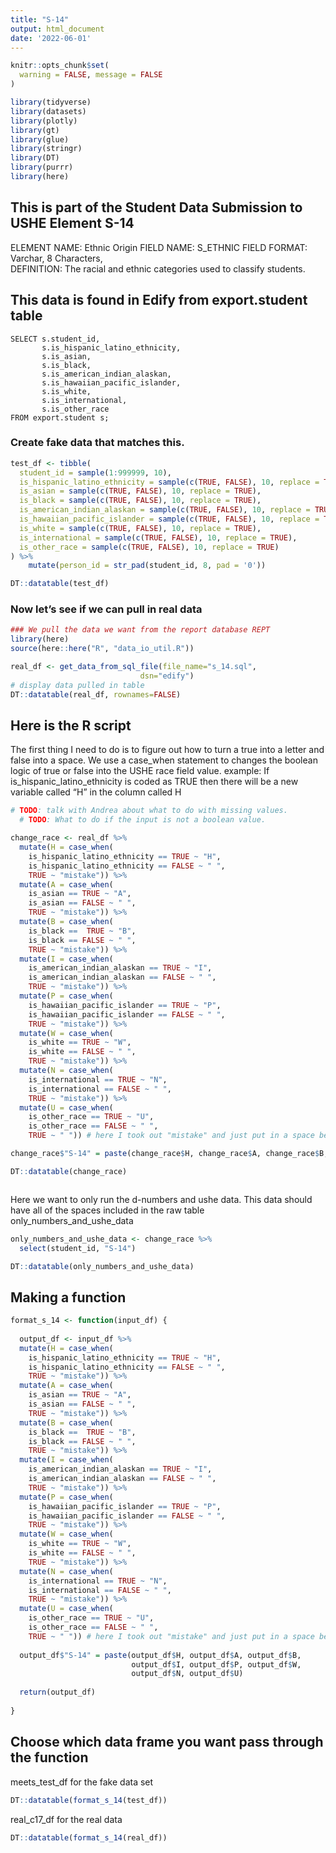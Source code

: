 ```yaml
---
title: "S-14"
output: html_document
date: '2022-06-01'
---
```


```r
knitr::opts_chunk$set(
  warning = FALSE, message = FALSE
)
```

```r
library(tidyverse)
library(datasets)
library(plotly)
library(gt)
library(glue)
library(stringr)
library(DT)
library(purrr)
library(here)
```
## This is part of the Student Data Submission to USHE Element S-14
ELEMENT NAME: Ethnic Origin 
FIELD NAME: S_ETHNIC 
FIELD FORMAT: Varchar, 8 Characters,  
DEFINITION: The racial and ethnic categories used to classify students.

## This data is found in Edify from export.student table
```{}
SELECT s.student_id,
       s.is_hispanic_latino_ethnicity,
       s.is_asian,
       s.is_black,
       s.is_american_indian_alaskan,
       s.is_hawaiian_pacific_islander,
       s.is_white,
       s.is_international,
       s.is_other_race
FROM export.student s;
```


### Create fake data that matches this.

```r
test_df <- tibble(
  student_id = sample(1:999999, 10),
  is_hispanic_latino_ethnicity = sample(c(TRUE, FALSE), 10, replace = TRUE),
  is_asian = sample(c(TRUE, FALSE), 10, replace = TRUE),
  is_black = sample(c(TRUE, FALSE), 10, replace = TRUE),
  is_american_indian_alaskan = sample(c(TRUE, FALSE), 10, replace = TRUE),
  is_hawaiian_pacific_islander = sample(c(TRUE, FALSE), 10, replace = TRUE),
  is_white = sample(c(TRUE, FALSE), 10, replace = TRUE),
  is_international = sample(c(TRUE, FALSE), 10, replace = TRUE),
  is_other_race = sample(c(TRUE, FALSE), 10, replace = TRUE)
) %>% 
    mutate(person_id = str_pad(student_id, 8, pad = '0'))

DT::datatable(test_df)
```

### Now let's see if we can pull in real data

```r
### We pull the data we want from the report database REPT 
library(here)
source(here::here("R", "data_io_util.R"))

real_df <- get_data_from_sql_file(file_name="s_14.sql",
                             dsn="edify")
# display data pulled in table
DT::datatable(real_df, rownames=FALSE)
```


## Here is the R script

The first thing I need to do is to figure out how to turn a true into a letter and false into a space. We use a case_when statement to changes the boolean logic of true or false into the USHE race field value. example: If is_hispanic_latino_ethnicity is coded as TRUE then there will be a new variable called "H" in the column called H

```r
# TODO: talk with Andrea about what to do with missing values.
  # TODO: What to do if the input is not a boolean value.

change_race <- real_df %>%  
  mutate(H = case_when(
    is_hispanic_latino_ethnicity == TRUE ~ "H",
    is_hispanic_latino_ethnicity == FALSE ~ " ",
    TRUE ~ "mistake")) %>% 
  mutate(A = case_when(
    is_asian == TRUE ~ "A",
    is_asian == FALSE ~ " ",
    TRUE ~ "mistake")) %>%
  mutate(B = case_when(
    is_black ==  TRUE ~ "B",
    is_black == FALSE ~ " ",
    TRUE ~ "mistake")) %>%
  mutate(I = case_when(
    is_american_indian_alaskan == TRUE ~ "I",
    is_american_indian_alaskan == FALSE ~ " ",
    TRUE ~ "mistake")) %>%
  mutate(P = case_when(
    is_hawaiian_pacific_islander == TRUE ~ "P",
    is_hawaiian_pacific_islander == FALSE ~ " ",
    TRUE ~ "mistake")) %>%
  mutate(W = case_when(
    is_white == TRUE ~ "W",
    is_white == FALSE ~ " ",
    TRUE ~ "mistake")) %>%
  mutate(N = case_when(
    is_international == TRUE ~ "N",
    is_international == FALSE ~ " ",
    TRUE ~ "mistake")) %>%
  mutate(U = case_when(
    is_other_race == TRUE ~ "U",
    is_other_race == FALSE ~ " ",
    TRUE ~ " ")) # here I took out "mistake" and just put in a space because it was NA

change_race$"S-14" = paste(change_race$H, change_race$A, change_race$B, change_race$I, change_race$P, change_race$W, change_race$N, change_race$U)

DT::datatable(change_race)



```

Here we want to only run the d-numbers and ushe data. This data should have all of the spaces included in the raw table only_numbers_and_ushe_data
```r
only_numbers_and_ushe_data <- change_race %>% 
  select(student_id, "S-14")

DT::datatable(only_numbers_and_ushe_data)


```

## Making a function

```r

format_s_14 <- function(input_df) {
  
  output_df <- input_df %>%  
  mutate(H = case_when(
    is_hispanic_latino_ethnicity == TRUE ~ "H",
    is_hispanic_latino_ethnicity == FALSE ~ " ",
    TRUE ~ "mistake")) %>% 
  mutate(A = case_when(
    is_asian == TRUE ~ "A",
    is_asian == FALSE ~ " ",
    TRUE ~ "mistake")) %>%
  mutate(B = case_when(
    is_black ==  TRUE ~ "B",
    is_black == FALSE ~ " ",
    TRUE ~ "mistake")) %>%
  mutate(I = case_when(
    is_american_indian_alaskan == TRUE ~ "I",
    is_american_indian_alaskan == FALSE ~ " ",
    TRUE ~ "mistake")) %>%
  mutate(P = case_when(
    is_hawaiian_pacific_islander == TRUE ~ "P",
    is_hawaiian_pacific_islander == FALSE ~ " ",
    TRUE ~ "mistake")) %>%
  mutate(W = case_when(
    is_white == TRUE ~ "W",
    is_white == FALSE ~ " ",
    TRUE ~ "mistake")) %>%
  mutate(N = case_when(
    is_international == TRUE ~ "N",
    is_international == FALSE ~ " ",
    TRUE ~ "mistake")) %>%
  mutate(U = case_when(
    is_other_race == TRUE ~ "U",
    is_other_race == FALSE ~ " ",
    TRUE ~ " ")) # here I took out "mistake" and just put in a space because it was NA
  
  output_df$"S-14" = paste(output_df$H, output_df$A, output_df$B, 
                           output_df$I, output_df$P, output_df$W, 
                           output_df$N, output_df$U)
  
  return(output_df)
  
}
```
## Choose which data frame you want pass through the function 

meets_test_df for the fake data set
```r
DT::datatable(format_s_14(test_df))
```

real_c17_df for the real data
```r
DT::datatable(format_s_14(real_df))
```

